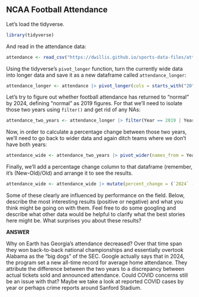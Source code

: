 ## NCAA Football Attendance 

Let's load the tidyverse.

```r
library(tidyverse)
```

And read in the attendance data:

```r
attendance <- read_csv("https://dwillis.github.io/sports-data-files/attendance.csv")
```

Using the tidyverse's `pivot_longer` function, turn the currently wide data into longer data and save it as a new dataframe called `attendance_longer`:

```r
attendance_longer <- attendance |> pivot_longer(cols = starts_with("20"), names_to = "Year", values_to = "Attendance")
```

Let's try to figure out whether football attendance has returned to "normal" by 2024, defining "normal" as 2019 figures. For that we'll need to isolate those two years using `filter()` and get rid of any NAs:

```r
attendance_two_years <- attendance_longer |> filter(Year == 2019 | Year == 2024) |> na.omit()
```

Now, in order to calculate a percentage change between those two years, we'll need to go back to wider data and again ditch teams where we don't have both years:

```r
attendance_wide <- attendance_two_years |> pivot_wider(names_from = Year, values_from = Attendance) |> na.omit()
```

Finally, we'll add a percentage change column to that dataframe (remember, it's (New-Old)/Old) and arrange it to see the results.

```r
attendance_wide <- attendance_wide |> mutate(percent_change = (`2024` - `2019`)/`2019` *100) |> arrange (percent_change)
```

Some of these clearly are influenced by performance on the field. Below, describe the most interesting results (positive or negative) and what you think might be going on with them. Feel free to do some googling and describe what other data would be helpful to clarify what the best stories here might be. What surprises you about these results?

**ANSWER**

Why on Earth has Georgia's attendance decreased? Over that time span they won back-to-back national championships and essentially overtook Alabama as the "big dogs" of the SEC. Google actually says that in 2024, the program set a new all-time record for average home attendance. They attribute the difference between the two years to a discrepancy between actual tickets sold and announced attendance. Could COVID concerns still be an issue with that? Maybe we take a look at reported COVID cases by year or perhaps crime reports around Sanford Stadium.

